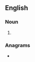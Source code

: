 ==English==

===Noun===
{{head|en|noun plural form}}

# {{plural of|lyceum|lang=en}}

===Anagrams===
* {{anagrams|en|cymules|muscley}}